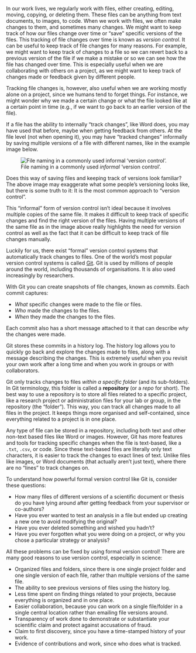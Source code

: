 In our work lives, we regularly work with files, either creating,
editing, moving, copying, or deleting them. These files can be anything
from text documents, to images, to code. When we work with files, we
often make changes to them, and sometimes many changes. We might want to
keep track of how our files change over time or "save" specific versions
of the files. This tracking of file changes over time is known as
*version control*. It can be useful to keep track of file changes for
many reasons. For example, we might want to keep track of changes to a
file so we can revert back to a previous version of the file if we make
a mistake or so we can see how the file has changed over time. This is
especially useful when we are collaborating with others on a project, as
we might want to keep track of changes made or feedback given by
different people.

Tracking file changes is, however, also useful when we are working
mostly alone on a project, since we humans tend to forget things. For
instance, we might wonder why we made a certain change or what the file
looked like at a certain point in time (e.g., if we want to go back to
an earlier version of the file).

If a file has the ability to internally "track changes", like Word does,
you may have used that before, maybe when getting feedback from others.
At the file level (not when opening it), you may have "tracked changes"
informally by saving multiple versions of a file with different names,
like in the example image below.

![File naming in a commonly used *informal* 'version
control'.](/images/informal-version-control.jpg){#fig-informal-version-control
fig-alt="A screenshot of a file explorer showing multiple versions of different files."}

Does this way of saving files and keeping track of versions look
familiar? The above image may exaggerate what some people's versioning
looks like, but there is some truth to it: It is the most common
approach to "version control".

This "informal" form of version control isn't ideal because it involves
multiple copies of the same file. It makes it difficult to keep track of
specific changes and find the right version of the files. Having
multiple versions of the same file as in the image above really
highlights the need for version control as well as the fact that it can
be difficult to keep track of file changes manually.

Luckily for us, there exist "formal" version control systems that
automatically track changes to files. One of the world's most popular
version control systems is called
[Git](https://git-scm.com/book/en/v2/Getting-Started-What-is-Git%3F).
Git is used by millions of people around the world, including thousands
of organisations. It is also used increasingly by researchers.

With Git you can create snapshots of file changes, known as *commits*.
Each commit captures:

-   *What* specific changes were made to the file or files.
-   *Who* made the changes to the files.
-   *When* they made the changes to the files.

Each commit also has a short message attached to it that can describe
*why* the changes were made.

Git stores these commits in a history log. The history log allows you to
quickly go back and explore the changes made to files, along with a
message describing the changes. This is extremely useful when you
revisit your own work after a long time and when you work in groups or
with collaborators.

Git only tracks changes to files *within a specific folder* (and its
sub-folders). In Git terminology, this folder is called a **repository**
(or a *repo* for short). The best way to use a repository is to store
all files related to a specific project, like a research project or
administration files for your lab or group, in the repository (the
"folder"). This way, you can track all changes made to all files in the
project. It keeps things more organised and self-contained, since
everything related to a project is in one place.

Any type of file can be stored in a repository, including both text and
other non-text based files like Word or images. However, Git has more
features and tools for tracking specific changes when the file is
text-based, like a `.txt`, `.csv`, or code. Since these text-based files
are literally only text characters, it is easier to track the changes to
exact lines of text. Unlike files like images, or Word documents (that
actually aren't just text), where there are no "lines" to track changes on.

To understand how powerful formal version control like Git is, consider
these questions:

-   How many files of different versions of a scientific document or
    thesis do you have lying around after getting feedback from your
    supervisor or co-authors?
-   Have you ever wanted to test an analysis in a file but ended up
    creating a new one to avoid modifying the original?
-   Have you ever deleted something and wished you hadn't?
-   Have you ever forgotten what you were doing on a project, or why you
    chose a particular strategy or analysis?

All these problems can be fixed by using formal version control! There
are many good reasons to use version control, especially in science:

-   Organized files and folders, since there is one single project
    folder and one single version of each file, rather than multiple
    versions of the same file.
-   The ability to see previous versions of files using the history log.
-   Less time spent on finding things related to your projects, because
    everything is organized and in one place.
-   Easier collaboration, because you can work on a single file/folder
    in a single central location rather than emailing file versions
    around.
-   Transparency of work done to demonstrate or substantiate your
    scientific claim and protect against accusations of fraud.
-   Claim to first discovery, since you have a time-stamped history of
    your work.
-   Evidence of contributions and work, since who does what is tracked.
